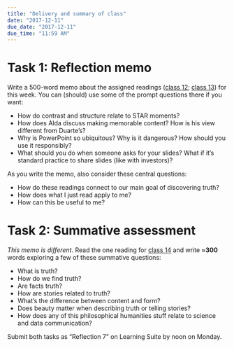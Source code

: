 ```yaml
---
title: "Delivery and summary of class"
date: "2017-12-11"
due_date: "2017-12-11"
due_time: "11:59 AM"
---
```


# Task 1: Reflection memo

Write a 500-word memo about the assigned readings ([class 12](/reading/12-reading/); [class 13](/reading/13-reading/)) for this week. You can (should) use some of the prompt questions there if you want:

- How do contrast and structure relate to STAR moments?
- How does Alda discuss making memorable content? How is his view different from Duarte's?
- Why is PowerPoint so ubiquitous? Why is it dangerous? How should you use it responsibly?
- What should you do when someone asks for your slides? What if it's standard practice to share slides (like with investors)?

As you write the memo, also consider these central questions:

- How do these readings connect to our main goal of discovering truth?
- How does what I just read apply to me?
- How can this be useful to me?


# Task 2: Summative assessment

*This memo is different*. Read the one reading for [class 14](/reading/14-reading/) and write ≈**300** words exploring a few of these summative questions:

- What is truth?
- How do we find truth?
- Are facts truth?
-	How are stories related to truth? 
- What's the difference between content and form?
- Does beauty matter when describing truth or telling stories?
- How does any of this philosophical humanities stuff relate to science and data communication?

Submit both tasks as "Reflection 7" on Learning Suite by noon on Monday.
